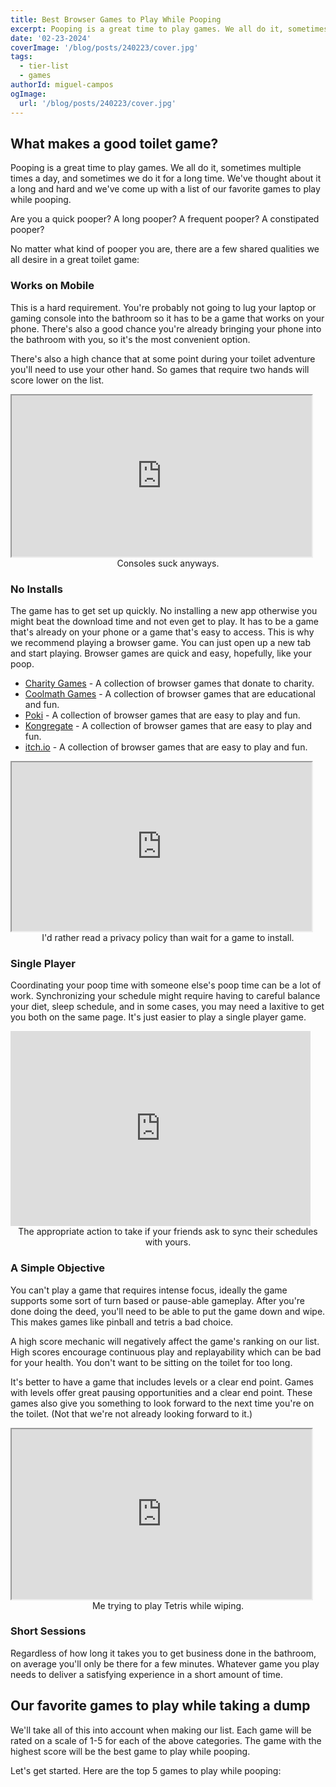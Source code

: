 ```yaml
---
title: Best Browser Games to Play While Pooping
excerpt: Pooping is a great time to play games. We all do it, sometimes multiple times a day, and sometimes we do it for a long time. Here are the top 5 games to play while pooping.
date: '02-23-2024'
coverImage: '/blog/posts/240223/cover.jpg'
tags:
  - tier-list
  - games
authorId: miguel-campos
ogImage:
  url: '/blog/posts/240223/cover.jpg'
---
```


## What makes a good toilet game?

Pooping is a great time to play games. We all do it, sometimes multiple times a day, and sometimes we do it for a long time. We've thought about it a long and hard and we've come up with a list of our favorite games to play while pooping.

Are you a quick pooper? A long pooper? A frequent pooper? A constipated pooper?

No matter what kind of pooper you are, there are a few shared qualities we all desire in a great toilet game:

### Works on Mobile

This is a hard requirement. You're probably not going to lug your laptop or gaming console into the bathroom so it has to be a game that works on your phone. There's also a good chance you're already bringing your phone into the bathroom with you, so it's the most convenient option.

There's also a high chance that at some point during your toilet adventure you'll need to use your other hand. So games that require two hands will score lower on the list.

<iframe
  src="https://giphy.com/embed/RhEvCHIeZAZ6E"
  width="480"
  height="258"
></iframe>
<center>Consoles suck anyways.</center>

### No Installs

The game has to get set up quickly. No installing a new app otherwise you might beat the download time and not even get to play. It has to be a game that's already on your phone or a game that's easy to access. This is why we recommend playing a browser game. You can just open up a new tab and start playing. Browser games are quick and easy, hopefully, like your poop.

- [Charity Games](https://charity.games) - A collection of browser games that donate to charity.
- [Coolmath Games](https://www.coolmathgames.com/) - A collection of browser games that are educational and fun.
- [Poki](https://poki.com/) - A collection of browser games that are easy to play and fun.
- [Kongregate](https://www.kongregate.com/) - A collection of browser games that are easy to play and fun.
- [itch.io](https://itch.io/) - A collection of browser games that are easy to play and fun.

<iframe
  src="https://giphy.com/embed/KYZKhGZFQNegdnmhBr"
  width="480"
  height="270"
></iframe>
<center>
  I'd rather read a privacy policy than wait for a game to install.
</center>

### Single Player

Coordinating your poop time with someone else's poop time can be a lot of work. Synchronizing your schedule might require having to careful balance your diet, sleep schedule, and in some cases, you may need a laxitive to get you both on the same page. It's just easier to play a single player game.

<iframe
  src="https://giphy.com/embed/4PuHxplO8XuyA"
  width="480"
  height="312"
  frameBorder="0"
  class="giphy-embed"
  allowFullScreen
></iframe>
<center>
  The appropriate action to take if your friends ask to sync their schedules
  with yours.
</center>

### A Simple Objective

You can't play a game that requires intense focus, ideally the game supports some sort of turn based or pause-able gameplay. After you're done doing the deed, you'll need to be able to put the game down and wipe. This makes games like pinball and tetris a bad choice.

A high score mechanic will negatively affect the game's ranking on our list. High scores encourage continuous play and replayability which can be bad for your health. You don't want to be sitting on the toilet for too long.

It's better to have a game that includes levels or a clear end point. Games with levels offer great pausing opportunities and a clear end point. These games also give you something to look forward to the next time you're on the toilet. (Not that we're not already looking forward to it.)

<iframe
  src="https://giphy.com/embed/5Tndtit6LsZmE"
  width="480"
  height="272"
></iframe>

<center>Me trying to play Tetris while wiping.</center>

### Short Sessions

Regardless of how long it takes you to get business done in the bathroom, on average you'll only be there for a few minutes. Whatever game you play needs to deliver a satisfying experience in a short amount of time.

## Our favorite games to play while taking a dump

We'll take all of this into account when making our list. Each game will be rated on a scale of 1-5 for each of the above categories. The game with the highest score will be the best game to play while pooping.

Let's get started. Here are the top 5 games to play while pooping:

